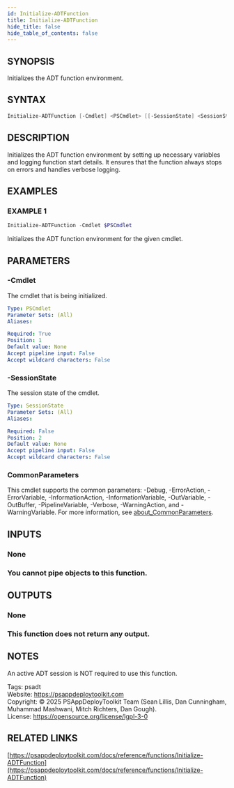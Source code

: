```yaml
---
id: Initialize-ADTFunction
title: Initialize-ADTFunction
hide_title: false
hide_table_of_contents: false
---
```


## SYNOPSIS

Initializes the ADT function environment.

## SYNTAX

```powershell
Initialize-ADTFunction [-Cmdlet] <PSCmdlet> [[-SessionState] <SessionState>] [<CommonParameters>]
```

## DESCRIPTION

Initializes the ADT function environment by setting up necessary variables and logging function start details.
It ensures that the function always stops on errors and handles verbose logging.

## EXAMPLES

### EXAMPLE 1

```powershell
Initialize-ADTFunction -Cmdlet $PSCmdlet
```

Initializes the ADT function environment for the given cmdlet.

## PARAMETERS

### -Cmdlet

The cmdlet that is being initialized.

```yaml
Type: PSCmdlet
Parameter Sets: (All)
Aliases:

Required: True
Position: 1
Default value: None
Accept pipeline input: False
Accept wildcard characters: False
```

### -SessionState

The session state of the cmdlet.

```yaml
Type: SessionState
Parameter Sets: (All)
Aliases:

Required: False
Position: 2
Default value: None
Accept pipeline input: False
Accept wildcard characters: False
```

### CommonParameters

This cmdlet supports the common parameters: -Debug, -ErrorAction, -ErrorVariable, -InformationAction, -InformationVariable, -OutVariable, -OutBuffer, -PipelineVariable, -Verbose, -WarningAction, and -WarningVariable. For more information, see [about_CommonParameters](http://go.microsoft.com/fwlink/?LinkID=113216).

## INPUTS

### None

### You cannot pipe objects to this function.
## OUTPUTS

### None

### This function does not return any output.
## NOTES
An active ADT session is NOT required to use this function.

Tags: psadt<br />
Website: https://psappdeploytoolkit.com<br />
Copyright: © 2025 PSAppDeployToolkit Team (Sean Lillis, Dan Cunningham, Muhammad Mashwani, Mitch Richters, Dan Gough).<br />
License: https://opensource.org/license/lgpl-3-0

## RELATED LINKS

[https://psappdeploytoolkit.com/docs/reference/functions/Initialize-ADTFunction](https://psappdeploytoolkit.com/docs/reference/functions/Initialize-ADTFunction)
